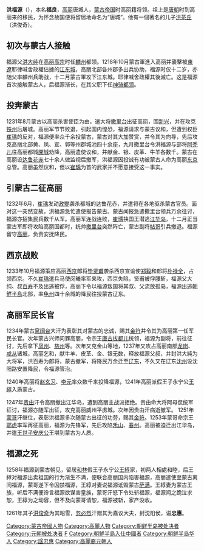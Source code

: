 {{unreferenced|time=2010-03-08T15:29:24+00:00}}
{{Infobox Korean name
|hangul=홍복원
|hanja=洪福源
|rr=Hong Bok-won
|mr=Hong Pogwŏn
|}}
'''洪福源'''（{{bd|1206年||1258年||catidx=H洪}}），本名'''福良'''，[[高麗_(918年－1392年)|高丽]]唐城人，[[蒙古帝国|蒙古帝国]]时高丽籍将领。祖上是[[唐朝|唐朝]]时到高丽来的移民，为怀念故国便将留居地命名为“唐城”。他有一個著名的儿子[[洪茶丘|洪茶丘]]（洪俊奇）。
 
== 初次与蒙古人接触 ==
福源父[[洪大纯|洪大纯]]在[[高丽高宗|高丽高宗]]时任[[麟州|麟州]]都领。1218年10月蒙古軍進入高丽并襲擊被[[東遼|東遼]]耶律喊舍政權佔據的[[江東郡|江东城]]，高丽北部各州郡多出兵协助，福源时仅十二岁，亦随父率麟州兵助战，十二月蒙古軍攻下江东城。耶律喊舍政權其後滅亡。这是福源首次接触蒙古人，后福源渐长，在其父职下任[[神骑都领|神骑都领]]。

== 投奔蒙古 ==
1231年8月蒙古以高丽杀害使臣为由，遣大将[[撒里台|撒里台]]出征高丽，围[[新興郡_(朝鮮)|新兴]]，并在攻克[[铁州|铁州]]后屠城。高丽军节节败退，引起国内惶恐，福源请求与蒙古议和，但遭到权臣[[崔瑀|崔瑀]]的反对，福源便率众千余投蒙古，蒙古对其大加赞赏，并令其为向导，先后攻克高丽北部黄、凤、宣、郭等州郡城池四十余座，九月撒里台令洪福源与部将[[阿秃儿|阿秃儿]]往高丽都城[[開城|開城]]劝降，高丽遣使议和，并献金、银、皮革、牛羊各数千。蒙古在高丽设[[达鲁花赤|达鲁花赤]]七十余人做监视后撤军，洪福源因投诚有功被蒙古人命为高丽[[东京|东京]]总管。高丽虽然议和，但以[[崔瑀|崔瑀]]为首的武家并不愿意接受这一事实。

== 引蒙古二征高丽 ==
1232年6月，[[崔瑀|崔瑀]]发动[[政變|政變]]袭杀都城的达鲁花赤，并遣将在各地驱杀蒙古官员。面对这一突然变故，洪福源急忙遣使报告蒙古。蒙古闻报急遣撒里台领兵万余往讨，福源亦招集民兵数千从军。高丽军连战连败，[[崔瑀|崔瑀]]挟国王潜逃[[江华岛|江华岛]]，十二月正当蒙古军即将攻陷高丽国都时，统帅[[撒里台|撒里台]]突然阵亡，蒙古副将[[帖哥|帖哥]]引兵撤退。福源留守[[高麗_(918年－1392年)|高丽]]，负责安抚降民。

== 西京战败 ==
1233年10月福源策应高丽[[平壤|西京]]郎将[[毕贤甫|毕贤甫]]袭杀西京宣谕使[[郑毅|郑毅]]和郎将[[朴禄全|朴禄全]]，占领西京。不久[[崔瑀|崔瑀]]遣兵马使闵曦率军来攻，西京失陷，贤甫被俘腰斩，福源父大纯、叔[[洪百壽|百寿]]不及出逃被俘，高丽下令以福源叛国将其叔、父流放孤岛，福源出逃[[朝鮮半島|朝鮮半島]]北部，率[[龟州|龟州]]四十余城的降民往投蒙古辽东。

== 高丽军民长官 ==
1234年蒙古[[窝阔台|窝阔台]]大汗为表彰其对蒙古的忠诚，赐其[[金符|金符]]并令其为高丽第一任军民长官。次年蒙古兴师问罪高丽，令宗王[[唐古拔都儿|唐古拔都儿]]统领，福源为副将，前往征讨，先后拿下[[凤州|凤州]]、[[慈州|慈州]]等。次年又克金山等地，1237年又攻占高丽南部[[龙岗|龙岗]]、[[咸从|咸从]]诸城，高丽乞和，献牛羊、皮革、金、银无数，释放福源父叔，并封洪大純为大将军，洪百寿为郎将，蒙古撤军，将降民万余迁至[[辽东|辽东]]，不久又在辽东[[沈州|沈州]]设沈阳路安置降民，令福源管治。

1240年高丽将[[赵玄习|赵玄习]]、[[李元|李元]]率众数千来投降福源，1241年高丽派假王子永宁公[[王綧|王綧]]入质蒙古。

1247年[[贵由|贵由]]汗令高丽撤出江华岛，遭到高丽主战派拒绝。贵由命大将阿母侃统军征讨，福源亦随军出征，攻克高丽威州平虏城。次年因贵由汗病逝撤军。
1251年[[蒙哥|蒙哥]]汗继位，表彰洪福源多次随蒙古出征的功劳，赐其[[金符|金符]]。1253年蒙哥命宗王[[耶虎|耶虎]]率军再征高丽，福源为先锋军，先后攻陷[[禾山|禾山]]、[[春州|春州]]。高丽被迫迁出江华岛，并遣[[王世子|王世子]][[安庆公|安庆公]]王堪到蒙古为人质。

== 福源之死 ==
1258年福源到蒙古朝见，留居[[和林|和林]]假王子永宁公[[王綧|王綧]]家，初两人相處和睦，后王綧对福源出卖祖国的行为渐生不满，便联合高丽国内陷害福源，高丽遣使至蒙古离间福源，蒙哥遂下令囚禁福源，王綧对妻说福源诋毁蒙古[[萨满|萨满]]。王綧妻为蒙古王族，听后不满便谗言福源欲谋害皇族，蒙哥汗怒下令处斩福源，福源闻之跪泣求恕，王綧为之动容，但不及向蒙哥请恕，福源被斩，家产没收。

1261年其子[[洪俊奇|洪俊奇]]为其昭雪，[[忽必烈|忽必烈]]汗赠其为嘉议大夫，封沈阳侯，谥'''忠惠'''。

[[Category:蒙古帝國人物|Category:蒙古帝國人物]]
[[Category:高麗人物|Category:高麗人物]]
[[Category:朝鲜半岛被处决者|Category:朝鲜半岛被处决者]]
[[Category:元朝被处决者|Category:元朝被处决者]]
[[Category:洪姓|F]]
[[Category:朝鮮半島入仕中國者|Category:朝鮮半島入仕中國者]]
[[Category:朝鲜半岛华人|Category:朝鲜半岛华人]]
[[Category:諡忠惠|Category:諡忠惠]]
[[Category:高麗裔元朝人|Category:高麗裔元朝人]]